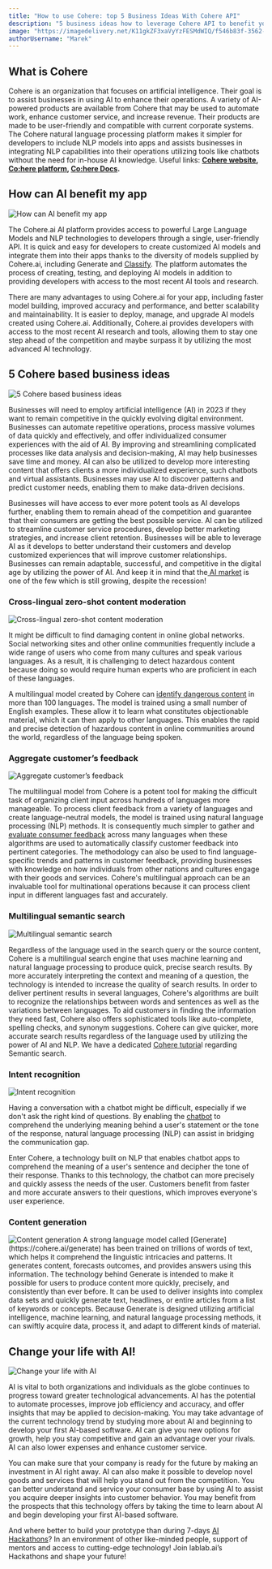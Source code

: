 ```yaml
---
title: "How to use Cohere: top 5 Business Ideas With Cohere API"
description: "5 business ideas how to leverage Cohere API to benefit your business in 2023."
image: "https://imagedelivery.net/K11gkZF3xaVyYzFESMdWIQ/f546b83f-3562-4823-c7c4-f9bd66c37400/original"
authorUsername: "Marek"
---
```


## What is Cohere

Cohere is an organization that focuses on artificial intelligence. Their goal is to assist businesses in using AI to enhance their operations. A variety of AI-powered products are available from Cohere that may be used to automate work, enhance customer service, and increase revenue. Their products are made to be user-friendly and compatible with current corporate systems. The Cohere natural language processing platform makes it simpler for developers to include NLP models into apps and assists businesses in integrating NLP capabilities into their operations utilizing tools like chatbots without the need for in-house AI knowledge. Useful links: **[Cohere website](https://cohere.ai/), [Co:here platform](https://os.cohere.ai/), [Co:here Docs](https://docs.cohere.ai/).**


## How can AI benefit my app

<Img src="https://imagedelivery.net/K11gkZF3xaVyYzFESMdWIQ/441e46b9-0e8b-4460-5d7b-21be9709f100/original" alt="How can AI benefit my app" />

The Cohere.ai AI platform provides access to powerful Large Language Models and NLP technologies to developers through a single, user-friendly API. It is quick and easy for developers to create customized AI models and integrate them into their apps thanks to the diversity of models supplied by Cohere.ai, including Generate and [Classify](https://cohere.ai/classify). The platform automates the process of creating, testing, and deploying AI models in addition to providing developers with access to the most recent AI tools and research.

There are many advantages to using Cohere.ai for your app, including faster model building, improved accuracy and performance, and better scalability and maintainability. It is easier to deploy, manage, and upgrade AI models created using Cohere.ai. Additionally, Cohere.ai provides developers with access to the most recent AI research and tools, allowing them to stay one step ahead of the competition and maybe surpass it by utilizing the most advanced AI technology.


## 5 Cohere based business ideas

<Img src="https://imagedelivery.net/K11gkZF3xaVyYzFESMdWIQ/815ac3f6-f731-4d35-73b2-a1562d286500/original" alt="5 Cohere based business ideas" />

Businesses will need to employ artificial intelligence (AI) in 2023 if they want to remain competitive in the quickly evolving digital environment. Businesses can automate repetitive operations, process massive volumes of data quickly and effectively, and offer individualized consumer experiences with the aid of AI. By improving and streamlining complicated processes like data analysis and decision-making, AI may help businesses save time and money. AI can also be utilized to develop more interesting content that offers clients a more individualized experience, such chatbots and virtual assistants. Businesses may use AI to discover patterns and predict customer needs, enabling them to make data-driven decisions.

Businesses will have access to ever more potent tools as AI develops further, enabling them to remain ahead of the competition and guarantee that their consumers are getting the best possible service. AI can be utilized to streamline customer service procedures, develop better marketing strategies, and increase client retention. Businesses will be able to leverage AI as it develops to better understand their customers and develop customized experiences that will improve customer relationships. Businesses can remain adaptable, successful, and competitive in the digital age by utilizing the power of AI. And keep it in mind that the[ AI market](https://newnative.ai/news/the-ai-economy-and-future-of-ai-natives) is one of the few which is still growing, despite the recession!


### Cross-lingual zero-shot content moderation

<Img src="https://imagedelivery.net/K11gkZF3xaVyYzFESMdWIQ/3dd932e5-82de-47c3-29a1-2cc191503700/original" alt="Cross-lingual zero-shot content moderation" />


It might be difficult to find damaging content in online global networks. Social networking sites and other online communities frequently include a wide range of users who come from many cultures and speak various languages. As a result, it is challenging to detect hazardous content because doing so would require human experts who are proficient in each of these languages.


A multilingual model created by Cohere can [identify dangerous content](https://cohere.ai/use-case-toxic-language) in more than 100 languages. The model is trained using a small number of English examples. These allow it to learn what constitutes objectionable material, which it can then apply to other languages. This enables the rapid and precise detection of hazardous content in online communities around the world, regardless of the language being spoken.


### Aggregate customer’s feedback 

<Img src="https://imagedelivery.net/K11gkZF3xaVyYzFESMdWIQ/b3cb1322-7e36-456d-3aec-dd84539cdc00/original" alt="Aggregate customer’s feedback" />


The multilingual model from Cohere is a potent tool for making the difficult task of organizing client input across hundreds of languages more manageable. To process client feedback from a variety of languages and create language-neutral models, the model is trained using natural language processing (NLP) methods. It is consequently much simpler to gather and [evaluate consumer feedback](https://cohere.ai/use-case-customer-support) across many languages when these algorithms are used to automatically classify customer feedback into pertinent categories. The methodology can also be used to find language-specific trends and patterns in customer feedback, providing businesses with knowledge on how individuals from other nations and cultures engage with their goods and services. Cohere's multilingual approach can be an invaluable tool for multinational operations because it can process client input in different languages fast and accurately.


### Multilingual semantic search

<Img src="https://imagedelivery.net/K11gkZF3xaVyYzFESMdWIQ/7b49c818-a830-492a-0571-357a39448800/original" alt="Multilingual semantic search" />


Regardless of the language used in the search query or the source content, Cohere is a multilingual search engine that uses machine learning and natural language processing to produce quick, precise search results. By more accurately interpreting the context and meaning of a question, the technology is intended to increase the quality of search results. In order to deliver pertinent results in several languages, Cohere's algorithms are built to recognize the relationships between words and sentences as well as the variations between languages. To aid customers in finding the information they need fast, Cohere also offers sophisticated tools like auto-complete, spelling checks, and synonym suggestions. Cohere can give quicker, more accurate search results regardless of the language used by utilizing the power of AI and NLP. We have a dedicated [Cohere tutoria](https://lablab.ai/t/cohere-semantic-search)l regarding Semantic search.


### Intent recognition

<Img src="https://imagedelivery.net/K11gkZF3xaVyYzFESMdWIQ/29164546-6eba-4ee1-4a8a-7f1a16078600/original" alt="Intent recognition" />


Having a conversation with a chatbot might be difficult, especially if we don't ask the right kind of questions. By enabling the [chatbot](https://cohere.ai/use-case-intent-recognition) to comprehend the underlying meaning behind a user's statement or the tone of the response, natural language processing (NLP) can assist in bridging the communication gap.


Enter Cohere, a technology built on NLP that enables chatbot apps to comprehend the meaning of a user's sentence and decipher the tone of their response. Thanks to this technology, the chatbot can more precisely and quickly assess the needs of the user. Customers benefit from faster and more accurate answers to their questions, which improves everyone's user experience.


### Content generation

<Img src="https://imagedelivery.net/K11gkZF3xaVyYzFESMdWIQ/b8426c4e-074e-4238-d622-6c0750b18100/original" alt="Content generation" />
A strong language model called [Generate](https://cohere.ai/generate) has been trained on trillions of words of text, which helps it comprehend the linguistic intricacies and patterns. It generates content, forecasts outcomes, and provides answers using this information. The technology behind Generate is intended to make it possible for users to produce content more quickly, precisely, and consistently than ever before. It can be used to deliver insights into complex data sets and quickly generate text, headlines, or entire articles from a list of keywords or concepts. Because Generate is designed utilizing artificial intelligence, machine learning, and natural language processing methods, it can swiftly acquire data, process it, and adapt to different kinds of material.


## Change your life with AI!

<Img src="https://imagedelivery.net/K11gkZF3xaVyYzFESMdWIQ/ee5caad2-2dfe-45a1-a8ec-da9897129500/original" alt="Change your life with AI" />

AI is vital to both organizations and individuals as the globe continues to progress toward greater technological advancements. AI has the potential to automate processes, improve job efficiency and accuracy, and offer insights that may be applied to decision-making. You may take advantage of the current technology trend by studying more about AI and beginning to develop your first AI-based software. AI can give you new options for growth, help you stay competitive and gain an advantage over your rivals. AI can also lower expenses and enhance customer service.

You can make sure that your company is ready for the future by making an investment in AI right away. AI can also make it possible to develop novel goods and services that will help you stand out from the competition. You can better understand and service your consumer base by using AI to assist you acquire deeper insights into customer behavior. You may benefit from the prospects that this technology offers by taking the time to learn about AI and begin developing your first AI-based software.

And where better to build your prototype than during 7-days [AI Hackathons](https://lablab.ai/event)? In an environment of other like-minded people, support of mentors and access to cutting-edge technology! Join lablab.ai’s Hackathons and shape your future!
